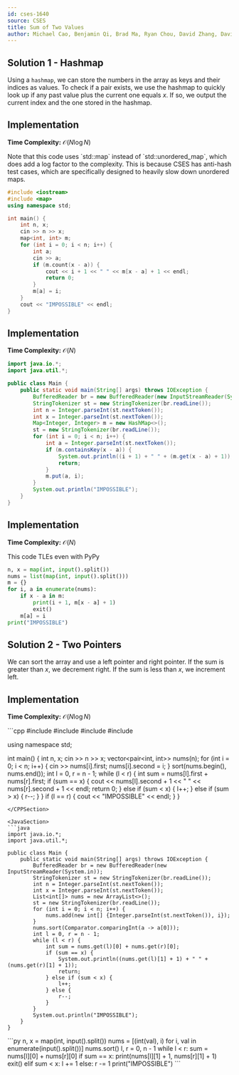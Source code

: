 ```yaml
---
id: cses-1640
source: CSES
title: Sum of Two Values
author: Michael Cao, Benjamin Qi, Brad Ma, Ryan Chou, David Zhang, David Zhou
---
```


## Solution 1 - Hashmap

Using a `hashmap`, we can store the numbers in the array as keys and their indices as values. To check if a pair exists, we use the hashmap to quickly look up if any past value plus the current one equals $x$. If so, we output the current index and the one stored in the hashmap.

<LanguageSection>

<CPPSection>

## Implementation

**Time Complexity:** $\mathcal{O}(N\log N)$

<Warning>
Note that this code uses `std::map` instead of `std::unordered_map`, which does add a log factor to the complexity. This is because CSES has anti-hash test cases, which are specifically designed to heavily slow down unordered maps.
</Warning>

```cpp
#include <iostream>
#include <map>
using namespace std;

int main() {
	int n, x;
	cin >> n >> x;
	map<int, int> m;
	for (int i = 0; i < n; i++) {
		int a;
		cin >> a;
		if (m.count(x - a)) {
			cout << i + 1 << " " << m[x - a] + 1 << endl;
			return 0;
		}
		m[a] = i;
	}
	cout << "IMPOSSIBLE" << endl;
}
```
</CPPSection>

<JavaSection>

## Implementation

**Time Complexity:** $\mathcal{O}(N)$

```java
import java.io.*;
import java.util.*;

public class Main {
	public static void main(String[] args) throws IOException {
		BufferedReader br = new BufferedReader(new InputStreamReader(System.in));
		StringTokenizer st = new StringTokenizer(br.readLine());
		int n = Integer.parseInt(st.nextToken());
		int x = Integer.parseInt(st.nextToken());
		Map<Integer, Integer> m = new HashMap<>();
		st = new StringTokenizer(br.readLine());
		for (int i = 0; i < n; i++) {
			int a = Integer.parseInt(st.nextToken());
			if (m.containsKey(x - a)) {
				System.out.println((i + 1) + " " + (m.get(x - a) + 1));
				return;
			}
			m.put(a, i);
		}
		System.out.println("IMPOSSIBLE");
	}
}
```
</JavaSection>

<PySection>

## Implementation

**Time Complexity:** $\mathcal{O}(N)$

<Warning>
This code TLEs even with PyPy
</Warning>

```py
n, x = map(int, input().split())
nums = list(map(int, input().split()))
m = {}
for i, a in enumerate(nums):
	if x - a in m:
		print(i + 1, m[x - a] + 1)
		exit()
	m[a] = i
print("IMPOSSIBLE")
```
</PySection>

</LanguageSection>

## Solution 2 - Two Pointers

We can sort the array and use a left pointer and right pointer. If the sum is greater than $x$, we decrement right. If the sum is less than $x$, we increment left.

## Implementation

**Time Complexity:** $\mathcal{O}(N\log N)$

<LanguageSection>

<CPPSection>
```cpp
#include <algorithm>
#include <iostream>
#include <utility>
#include <vector>

using namespace std;

int main() {
	int n, x;
	cin >> n >> x;
	vector<pair<int, int>> nums(n);
	for (int i = 0; i < n; i++) {
		cin >> nums[i].first;
		nums[i].second = i;
	}
	sort(nums.begin(), nums.end());
	int l = 0, r = n - 1;
	while (l < r) {
		int sum = nums[l].first + nums[r].first;
		if (sum == x) {
			cout << nums[l].second + 1 << " " << nums[r].second + 1 << endl;
			return 0;
		} else if (sum < x) {
			l++;
		} else if (sum > x) {
			r--;
		}
	}
	if (l == r) { cout << "IMPOSSIBLE" << endl; }
}
```
</CPPSection>

<JavaSection>
```java
import java.io.*;
import java.util.*;

public class Main {
	public static void main(String[] args) throws IOException {
		BufferedReader br = new BufferedReader(new InputStreamReader(System.in));
		StringTokenizer st = new StringTokenizer(br.readLine());
		int n = Integer.parseInt(st.nextToken());
		int x = Integer.parseInt(st.nextToken());
		List<int[]> nums = new ArrayList<>();
		st = new StringTokenizer(br.readLine());
		for (int i = 0; i < n; i++) {
			nums.add(new int[] {Integer.parseInt(st.nextToken()), i});
		}
		nums.sort(Comparator.comparingInt(a -> a[0]));
		int l = 0, r = n - 1;
		while (l < r) {
			int sum = nums.get(l)[0] + nums.get(r)[0];
			if (sum == x) {
				System.out.println((nums.get(l)[1] + 1) + " " + (nums.get(r)[1] + 1));
				return;
			} else if (sum < x) {
				l++;
			} else {
				r--;
			}
		}
		System.out.println("IMPOSSIBLE");
	}
}
```
</JavaSection>

<PySection>
```py
n, x = map(int, input().split())
nums = [(int(val), i) for i, val in enumerate(input().split())]
nums.sort()
l, r = 0, n - 1
while l < r:
	sum = nums[l][0] + nums[r][0]
	if sum == x:
		print(nums[l][1] + 1, nums[r][1] + 1)
		exit()
	elif sum < x:
		l += 1
	else:
		r -= 1
print("IMPOSSIBLE")
```
</PySection>

</LanguageSection>
